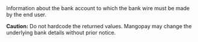 
  

  

  

  
<ResponseField name="BankAccount" type="object" >    
Information about the bank account to which the bank wire must be made by the end user.

**Caution:** Do not hardcode the returned values. Mangopay may change the underlying bank details without prior notice. 
<Expandable title="properties">  
<OwnerAddressResponse />  
<Type7Response />  
<OwnerName2Response />  
<IBAN1Response />  
<BIC1Response />  
  

</Expandable> 
</ResponseField>